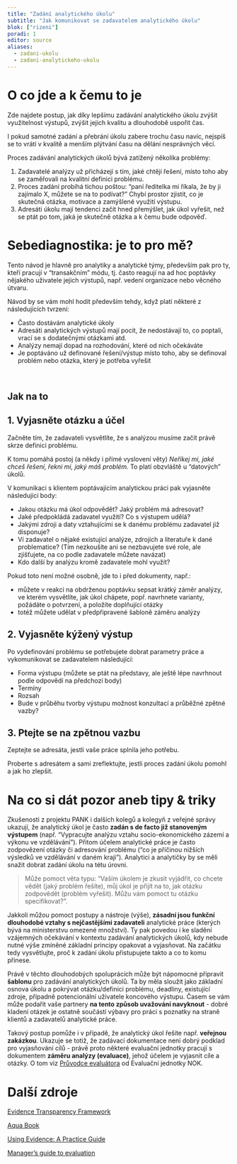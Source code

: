 ```yaml
---
title: "Zadání analytického úkolu"
subtitle: "Jak komunikovat se zadavatelem analytického úkolu"
blok: ["rizeni"]
poradi: 1
editor: source
aliases: 
  - zadani-ukolu
  - zadani-analytickeho-ukolu
---
```


# O co jde a k čemu to je

Zde najdete postup, jak díky lepšímu zadávání analytického úkolu zvýšit využitelnost výstupů, zvýšit jejich kvalitu a dlouhodobě uspořit čas. 

I pokud samotné zadání a přebrání úkolu zabere trochu času navíc, nejspíš se to vrátí v kvalitě a menším plýtvání času na dělání nesprávných věcí. 

Proces zadávání analytických úkolů bývá zatížený několika problémy:

1. Zadavatelé analýzy už přicházejí s tím, jaké chtějí řešení, místo toho aby se zaměřovali na kvalitní definici problému. 
2. Proces zadání probíhá tichou poštou: "paní ředitelka mi říkala, že by ji zajímalo X, můžete se na to podívat?" Chybí prostor zjistit, co je skutečná otázka, motivace a zamýšlené využití výstupu.
3. Adresáti úkolu mají tendenci začít hned přemýšlet, jak úkol vyřešit, než se ptát po tom, jaká je skutečně otázka a k čemu bude odpověď.

# Sebediagnostika: je to pro mě?

Tento návod je hlavně pro analytiky a analytické týmy, především pak pro ty, kteří pracují v "transakčním" módu, tj. často reagují na ad hoc poptávky nějakého uživatele jejich výstupů, např. vedení organizace nebo věcného útvaru.

Návod by se vám mohl hodit především tehdy, když platí některé z následujících tvrzení:

- Často dostávám analytické úkoly
- Adresáti analytických výstupů mají pocit, že nedostávají to, co poptali, vrací se s dodatečnými otázkami atd.
- Analýzy nemají dopad na rozhodování, které od nich očekáváte
- Je poptáváno už definované řešení/výstup místo toho, aby se definoval problém nebo otázka, který je potřeba vyřešit 

:::{.aside}
<br>
:::

:::{.strip .page-columns .page-full}

# Jak na to

## 1. Vyjasněte otázku a účel

Začněte tím, že zadavateli vysvětlíte, že s analýzou musíme začít právě skrze definici problému.

K tomu pomáhá postoj (a někdy i přímé vyslovení věty) *Neříkej mi, jaké chceš řešení, řekni mi, jaký máš problém.* To platí obzvláště u "datových" úkolů.

V komunikaci s klientem poptávajícím analytickou práci pak vyjasněte následující body:

  - Jakou otázku má úkol odpovědět? Jaký problém má adresovat?
  - Jaké předpokládá zadavatel využití? Co s výstupem udělá?
  - Jakými zdroji a daty vztahujícími se k danému problému zadavatel již disponuje?
  - Ví zadavatel o nějaké existující analýze, zdrojích a literatuře k dané problematice? (Tím nezkoušíte ani se nezbavujete své role, ale zjišťujete, na co podle zadavatele můžete navázat)
  - Kdo další by analýzu kromě zadavatele mohl využít? 
  
Pokud toto není možné osobně, jde to i před dokumenty, např.:

- můžete v reakci na obdrženou poptávku sepsat krátký záměr analýzy, ve kterém vysvětlíte, jak úkol chápete, popř. navrhnete varianty, požádáte o potvrzení, a položíte doplňující otázky
- totéž můžete udělat v předpřipravené šabloně záměru analýzy
  
## 2. Vyjasněte kýžený výstup

Po vydefinování problému se potřebujete dobrat parametry práce a vykomunikovat se zadavatelem následující:  

  - Forma výstupu (můžete se ptát na představy, ale ještě lépe navrhnout podle odpovědí na předchozí body)
  - Termíny
  - Rozsah
  - Bude v průběhu tvorby výstupu možnost konzultací a průběžné zpětné vazby?
  
## 3. Ptejte se na zpětnou vazbu

Zeptejte se adresáta, jestli vaše práce splnila jeho potřebu.

Proberte s adresátem a sami zreflektujte, jestli proces zadání úkolu pomohl a jak ho zlepšit.

:::

# Na co si dát pozor aneb tipy & triky

Zkušenosti z projektu PANK i dalších kolegů a kolegyň z veřejné správy ukazují, že analytický úkol je často **zadán s de facto již stanoveným výstupem** (např. "Vypracujte analýzu vztahu socio-ekonomického zázemí a výkonu ve vzdělávání"). Přitom účelem analytické práce je často zodpovězení otázky či adresování problému ("co je příčinou nižších výsledků ve vzdělávání v daném kraji"). Analytici a analytičky by se měli snažit dobrat zadání úkolu na tétu úrovni. 

> Může pomoct věta typu: "Vaším úkolem je zkusit vyjádřit, co chcete vědět (jaký problém řešíte), můj úkol je přijít na to, jak otázku zodpovědět (problém vyřešit). Můžu vám pomoct tu otázku specifikovat?".

Jakkoli můžou pomoct postupy a nástroje (výše), **zásadní jsou funkční dlouhodobé vztahy s nejčastějšími zadavateli** analytické práce (kterých bývá na ministerstvu omezené množství). Ty pak povedou i ke sladění vzájemných očekávání v kontextu zadávání analytických úkolů, kdy nebude nutné výše zmíněné základní principy opakovat a vyjasňovat. Na začátku tedy vysvětlujte, proč k zadání úkolu přistupujete takto a co to komu přinese. 

Právě v těchto dlouhodobých spoluprácích může být nápomocné připravit **šablonu** pro zadávání analytických úkolů. Ta by měla sloužit jako základní osnova úkolu a pokrývat otázku/definici problému, deadliny, existující zdroje, případně potencionální uživatele koncového výstupu. Časem se vám může podařit vaše partnery **na tento způsob uvažování navyknout** - dobré kladení otázek je ostatně součástí výbavy pro práci s poznatky na straně klientů a zadavatelů analytické práce.

Takový postup pomůže i v případě, že analytický úkol řešíte např. **veřejnou zakázkou**. Ukazuje se totiž, že zadávací dokumentace není dobrý podklad pro vyjasňování cílů - právě proto některé evaluační jednotky pracují s dokumentem **záměru analýzy (evaluace)**, jehož účelem je vyjasnit cíle a otázky. O tom viz [Průvodce evaluátora](https://www.dotaceeu.cz/getmedia/3ce5f6b9-24cc-4ac1-80d9-9eb769203f5a/Pruvodce-evaluatora_final_202007.pdf.aspx) od Evaluační jednotky NOK.

# Další zdroje

[Evidence Transparency Framework](https://www.instituteforgovernment.org.uk/publications/evidence-transparency-framework)

[Aqua Book](https://www.gov.uk/government/publications/the-aqua-book-guidance-on-producing-quality-analysis-for-government)

[Using Evidence: A Practice Guide](https://media.nesta.org.uk/documents/Using_Research_Evidence_for_Success_-_A_Practice_Guide.pdf)

[Manager's guide to evaluation](https://www.betterevaluation.org/frameworks-guides/managers-guide-evaluation) 
